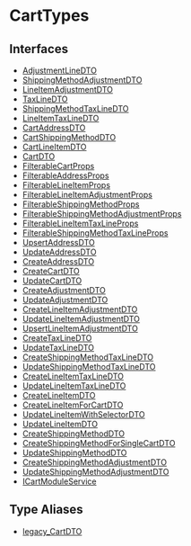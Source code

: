 
# CartTypes

## Interfaces

- [AdjustmentLineDTO](CartTypes/interfaces/types.CartTypes.AdjustmentLineDTO.mdx)
- [ShippingMethodAdjustmentDTO](CartTypes/interfaces/types.CartTypes.ShippingMethodAdjustmentDTO.mdx)
- [LineItemAdjustmentDTO](CartTypes/interfaces/types.CartTypes.LineItemAdjustmentDTO.mdx)
- [TaxLineDTO](CartTypes/interfaces/types.CartTypes.TaxLineDTO.mdx)
- [ShippingMethodTaxLineDTO](CartTypes/interfaces/types.CartTypes.ShippingMethodTaxLineDTO.mdx)
- [LineItemTaxLineDTO](CartTypes/interfaces/types.CartTypes.LineItemTaxLineDTO.mdx)
- [CartAddressDTO](CartTypes/interfaces/types.CartTypes.CartAddressDTO.mdx)
- [CartShippingMethodDTO](CartTypes/interfaces/types.CartTypes.CartShippingMethodDTO.mdx)
- [CartLineItemDTO](CartTypes/interfaces/types.CartTypes.CartLineItemDTO.mdx)
- [CartDTO](CartTypes/interfaces/types.CartTypes.CartDTO.mdx)
- [FilterableCartProps](CartTypes/interfaces/types.CartTypes.FilterableCartProps.mdx)
- [FilterableAddressProps](CartTypes/interfaces/types.CartTypes.FilterableAddressProps.mdx)
- [FilterableLineItemProps](CartTypes/interfaces/types.CartTypes.FilterableLineItemProps.mdx)
- [FilterableLineItemAdjustmentProps](CartTypes/interfaces/types.CartTypes.FilterableLineItemAdjustmentProps.mdx)
- [FilterableShippingMethodProps](CartTypes/interfaces/types.CartTypes.FilterableShippingMethodProps.mdx)
- [FilterableShippingMethodAdjustmentProps](CartTypes/interfaces/types.CartTypes.FilterableShippingMethodAdjustmentProps.mdx)
- [FilterableLineItemTaxLineProps](CartTypes/interfaces/types.CartTypes.FilterableLineItemTaxLineProps.mdx)
- [FilterableShippingMethodTaxLineProps](CartTypes/interfaces/types.CartTypes.FilterableShippingMethodTaxLineProps.mdx)
- [UpsertAddressDTO](CartTypes/interfaces/types.CartTypes.UpsertAddressDTO.mdx)
- [UpdateAddressDTO](CartTypes/interfaces/types.CartTypes.UpdateAddressDTO.mdx)
- [CreateAddressDTO](CartTypes/interfaces/types.CartTypes.CreateAddressDTO.mdx)
- [CreateCartDTO](CartTypes/interfaces/types.CartTypes.CreateCartDTO.mdx)
- [UpdateCartDTO](CartTypes/interfaces/types.CartTypes.UpdateCartDTO.mdx)
- [CreateAdjustmentDTO](CartTypes/interfaces/types.CartTypes.CreateAdjustmentDTO.mdx)
- [UpdateAdjustmentDTO](CartTypes/interfaces/types.CartTypes.UpdateAdjustmentDTO.mdx)
- [CreateLineItemAdjustmentDTO](CartTypes/interfaces/types.CartTypes.CreateLineItemAdjustmentDTO.mdx)
- [UpdateLineItemAdjustmentDTO](CartTypes/interfaces/types.CartTypes.UpdateLineItemAdjustmentDTO.mdx)
- [UpsertLineItemAdjustmentDTO](CartTypes/interfaces/types.CartTypes.UpsertLineItemAdjustmentDTO.mdx)
- [CreateTaxLineDTO](CartTypes/interfaces/types.CartTypes.CreateTaxLineDTO.mdx)
- [UpdateTaxLineDTO](CartTypes/interfaces/types.CartTypes.UpdateTaxLineDTO.mdx)
- [CreateShippingMethodTaxLineDTO](CartTypes/interfaces/types.CartTypes.CreateShippingMethodTaxLineDTO.mdx)
- [UpdateShippingMethodTaxLineDTO](CartTypes/interfaces/types.CartTypes.UpdateShippingMethodTaxLineDTO.mdx)
- [CreateLineItemTaxLineDTO](CartTypes/interfaces/types.CartTypes.CreateLineItemTaxLineDTO.mdx)
- [UpdateLineItemTaxLineDTO](CartTypes/interfaces/types.CartTypes.UpdateLineItemTaxLineDTO.mdx)
- [CreateLineItemDTO](CartTypes/interfaces/types.CartTypes.CreateLineItemDTO.mdx)
- [CreateLineItemForCartDTO](CartTypes/interfaces/types.CartTypes.CreateLineItemForCartDTO.mdx)
- [UpdateLineItemWithSelectorDTO](CartTypes/interfaces/types.CartTypes.UpdateLineItemWithSelectorDTO.mdx)
- [UpdateLineItemDTO](CartTypes/interfaces/types.CartTypes.UpdateLineItemDTO.mdx)
- [CreateShippingMethodDTO](CartTypes/interfaces/types.CartTypes.CreateShippingMethodDTO.mdx)
- [CreateShippingMethodForSingleCartDTO](CartTypes/interfaces/types.CartTypes.CreateShippingMethodForSingleCartDTO.mdx)
- [UpdateShippingMethodDTO](CartTypes/interfaces/types.CartTypes.UpdateShippingMethodDTO.mdx)
- [CreateShippingMethodAdjustmentDTO](CartTypes/interfaces/types.CartTypes.CreateShippingMethodAdjustmentDTO.mdx)
- [UpdateShippingMethodAdjustmentDTO](CartTypes/interfaces/types.CartTypes.UpdateShippingMethodAdjustmentDTO.mdx)
- [ICartModuleService](CartTypes/interfaces/types.CartTypes.ICartModuleService.mdx)

## Type Aliases

- [legacy\_CartDTO](CartTypes/types/types.CartTypes.legacy_CartDTO.mdx)
